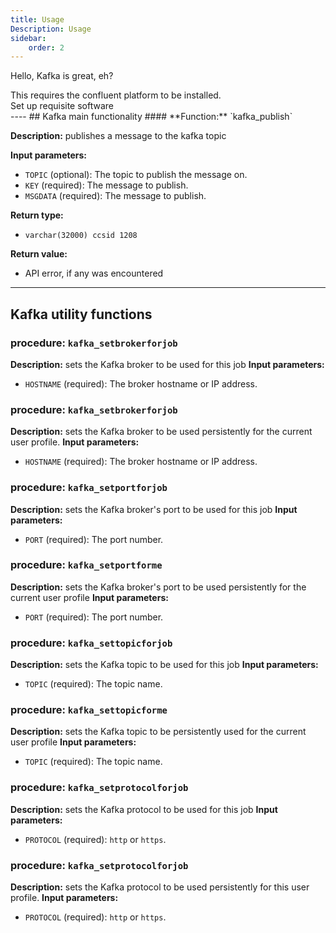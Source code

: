 ```yaml
---
title: Usage 
Description: Usage
sidebar:
    order: 2
---
```



Hello, Kafka is great, eh?


<Aside type="note">This requires the confluent platform to be installed. <br/>
<LinkButton href="../requisites">Set up requisite software</LinkButton></Aside>
----
## Kafka main functionality
#### **Function:** `kafka_publish`

**Description:** publishes a message to the kafka topic

**Input parameters:**
- `TOPIC` (optional): The topic to publish the message on.
- `KEY` (required): The message to publish.
- `MSGDATA` (required): The message to publish.

**Return type:** 
- `varchar(32000) ccsid 1208`

**Return value:**
- API error, if any was encountered
----
## Kafka utility functions
### procedure: `kafka_setbrokerforjob`
**Description:** sets the Kafka broker to be used for this job
**Input parameters:**
- `HOSTNAME` (required): The broker hostname or IP address.
### procedure: `kafka_setbrokerforjob`
**Description:** sets the Kafka broker to be used persistently for the current user profile.
**Input parameters:**
- `HOSTNAME` (required): The broker hostname or IP address.
### procedure: `kafka_setportforjob`
**Description:** sets the Kafka broker's port to be used for this job
**Input parameters:**
- `PORT` (required): The port number.
### procedure: `kafka_setportforme`
**Description:** sets the Kafka broker's port to be used persistently for the current user profile
**Input parameters:**
- `PORT` (required): The port number.
### procedure: `kafka_settopicforjob`
**Description:** sets the Kafka topic to be used for this job
**Input parameters:**
- `TOPIC` (required): The topic name.
### procedure: `kafka_settopicforme`
**Description:** sets the Kafka topic to be persistently used for the current user profile
**Input parameters:**
- `TOPIC` (required): The topic name.
### procedure: `kafka_setprotocolforjob`
**Description:** sets the Kafka protocol to be used for this job
**Input parameters:**
- `PROTOCOL` (required): `http` or `https`.
### procedure: `kafka_setprotocolforjob`
**Description:** sets the Kafka protocol to be used persistently for this user profile.
**Input parameters:**
- `PROTOCOL` (required): `http` or `https`.

